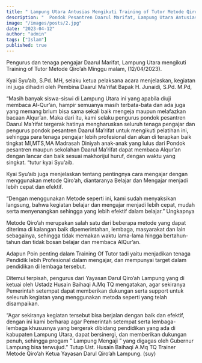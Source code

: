 ```yaml
---
title: " Lampung Utara Antusias Mengikuti Training of Tutor Metode Qiroah"
description: "  Pondok Pesantren Daarul Marifat, Lampung Utara Antusias Mengikuti Training of Tutor Metode Qiroah "
image: "/images/posts/2.jpg"
date: "2023-04-12"
author: "admin"
tags: ["Islam"]
published: true
---
```


Pengurus dan tenaga pengajar Daarul Marifat, Lampung Utara mengikuti Training of Tutor Metode Qiro’ah Minggu malam, (12/04/2023).

Kyai Syu’aib, S.Pd. MH, selaku ketua pelaksana acara menjelaskan, kegiatan ini juga dihadiri oleh Pembina Daarul Ma’rifat Bapak H. Junaidi, S.Pd. M.Pd,

“Masih banyak siswa-siswi di Lampung Utara ini yang apabila diuji membaca Al-Qur’an, hampir semuanya masih terbata-bata dan ada juga yang memang brlum bisa sama sekali baik mengeja maupun melafazkan bacaan Alqur’an. Maka dari itu, kami selaku pengurus pondok pesantren Daarul Ma’rifat tergerak hatinya mengharuskan seluruh tenaga pengajar dan pengurus pondok pesantren Daarul Ma’rifat untuk mengikuti pelatihan ini, sehingga para tenaga pengajar lebih profesional dan akan di terapkan baik tingkat MI,MTS,MA Madrasah Diniyah anak-anak yang lulus dari Pondok pesantren maupun sekolahan Daarul Ma’rifat dapat membaca Alqur’an dengan lancar dan baik sesuai makhorijul huruf, dengan waktu yang singkat. “tutur kyai Syu’aib.

Kyai Syu’aib juga menjelaskan tentang pentingnya cara mengajar dengan menggunakan metode Qiro’ah, diantaranya Belajar dan Mengajar menjadi lebih cepat dan efektif.

“Dengan menggunakan Metode seperti ini, kami sudah menyaksikan langsung, bahwa kegiatan belajar dan mengajar menjadi lebih cepat, mudah serta menyenangkan sehingga yang lebih efektif dalam belajar.” Ungkapnya

Metode Qiro’ah merupakan salah satu dari beberapa metode yang dapat diterima di kalangan baik dipemerintahan, lembaga, masyarakat dan lain sebagainya, sehingga tidak memakan waktu lama-lama hingga bertahun-tahun dan tidak bosan belajar dan membaca AlQur’an.

Adapun Poin penting dalam Training Of Tutor tadi yaitu menjadikan tenaga Pendidik lebih Profesional dalam mengajar, dan mempunyai target dalam pendidikan di lembaga tersebut.

Ditemui terpisah, pengurus dari Yayasan Darul Qiro’ah Lampung yang di ketuai oleh Ustadz Husain Baihaqi A.Mq TQ mengatakan, agar sekiranya Pemerintah setempat dapat memberikan dukungan serta support untuk seleuruh kegiatan yang menggunakan metoda seperti yang telah disampaikan.

“Agar sekiranya kegiatan tersebut bisa berjalan dengan baik dan efektif, dengan ini kami berharap agar Pemerintah setempat serta lembaga-lembaga khususnya yang bergerak dibidang pendidikan yang ada di kabupaten Lampung Utara, dapat bersinergi, dan memberikan dukungan penuh, sehingga progam ” Lampung Mengaji ” yang digagas oleh Gubernur Lampung bisa terwujud.”
Tutup Ust. Husain Baihaqi A.Mq TQ
Trainer Metode Qiro’ah Ketua Yayasan Darul Qiro’ah Lampung. (suy)

